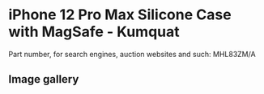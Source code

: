# iPhone 12 Pro Max Silicone Case with MagSafe - Kumquat

Part number, for search engines, auction websites and such: MHL83ZM/A

## Image gallery

<div style={{ width: "768px" }}>
  <GalleryComponent
    images={[
      {
        original: "/everysource/MHL83",
        thumbnail: "/everypreview/MHL83",
      },
      {
        original: "/everysource/MHL83_AV1",
        thumbnail: "/everypreview/MHL83_AV1",
      },
      {
        original: "/everysource/MHL83_AV2",
        thumbnail: "/everypreview/MHL83_AV2",
      },
      {
        original: "/everysource/MHL83_AV3",
        thumbnail: "/everypreview/MHL83_AV3",
      }
    ]}
  />
</div>